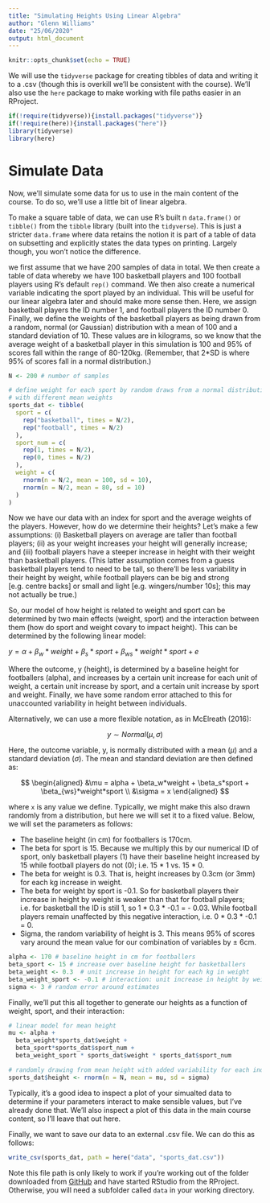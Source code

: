 ```yaml
---
title: "Simulating Heights Using Linear Algebra"
author: "Glenn Williams"
date: "25/06/2020"
output: html_document
---
```


```r
knitr::opts_chunk$set(echo = TRUE)
```

We will use the `tidyverse` package for creating tibbles of data and writing it to a .csv (though this is overkill we'll be consistent with the course). We'll also use the `here` package to make working with file paths easier in an RProject.

```r
if(!require(tidyverse)){install.packages("tidyverse")}
if(!require(here)){install.packages("here")}
library(tidyverse)
library(here)
```

# Simulate Data

Now, we'll simulate some data for us to use in the main content of the course. To do so, we'll use a little bit of linear algebra.

To make a square table of data, we can use R's built n `data.frame()` or `tibble()` from the `tibble` library (built into the `tidyverse`). This is just a stricter `data.frame` where data retains the notion it is part of a table of data on subsetting and explicitly states the data types on printing. Largely though, you won't notice the difference.

we first assume that we have 200 samples of data in total. We then create a table of data whereby we have 100 basketball players and 100 football players using R's default `rep()` command. We then also create a numerical variable indicating the sport played by an individual. This will be useful for our linear algebra later and should make more sense then. Here, we assign basketball players the ID number 1, and football players the ID number 0. Finally, we define the weights of the basketball players as being drawn from a random, normal (or Gaussian) distribution with a mean of 100 and a standard deviation of 10. These values are in kilograms, so we know that the average weight of a basketball player in this simulation is 100 and 95% of scores fall within the range of 80-120kg. (Remember, that 2*SD is where 95% of scores fall in a normal distribution.)

```r
N <- 200 # number of samples

# define weight for each sport by random draws from a normal distribution
# with different mean weights
sports_dat <- tibble(
  sport = c(
    rep("basketball", times = N/2), 
    rep("football", times = N/2)
  ),
  sport_num = c(
    rep(1, times = N/2),
    rep(0, times = N/2)
  ),
  weight = c(
    rnorm(n = N/2, mean = 100, sd = 10), 
    rnorm(n = N/2, mean = 80, sd = 10)
  )
)
```

Now we have our data with an index for sport and the average weights of the players. However, how do we determine their heights? Let's make a few assumptions: (i) Basketball players on average are taller than football players; (ii) as your weight increases your height will generally increase; and (iii) football players have a steeper increase in height with their weight than basketball players. (This latter assumption comes from a guess basketball players tend to need to be tall, so there'll be less variability in their height by weight, while football players can be big and strong [e.g. centre backs] or small and light [e.g. wingers/number 10s]; this may not actually be true.)

So, our model of how height is related to weight and sport can be determined by two main effects (weight, sport) and the interaction between them (how do sport and weight covary to impact height). This can be determined by the following linear model:

$y = \alpha + \beta_w*weight + \beta_s*sport + \beta_{ws}*weight*sport + e$

Where the outcome, y (height), is determined by a baseline height for footballers (alpha), and increases by a certain unit increase for each unit of weight, a certain unit increase by sport, and a certain unit increase by sport and weight. Finally, we have some random error attached to this for unaccounted variability in height between individuals.

Alternatively, we can use a more flexible notation, as in McElreath (2016):

$$
y \sim Normal(\mu, \sigma)
$$

Here, the outcome variable, y, is normally distributed with a mean ($\mu$) and a standard deviation ($\sigma$). The mean and standard deviation are then defined as:

$$
\begin{aligned}
&\mu = alpha + \beta_w*weight + \beta_s*sport + \beta_{ws}*weight*sport \\
&\sigma = x
\end{aligned}
$$

where `x` is any value we define. Typically, we might make this also drawn randomly from a distribution, but here we will set it to a fixed value. Below, we will set the parameters as follows:

- The baseline height (in cm) for footballers is 170cm.
- The beta for sport is 15. Because we multiply this by our numerical ID of sport, only basketball players (1) have their baseline height increased by 15 while football players do not (0); i.e. 15 * 1 vs. 15 * 0.
- The beta for weight is 0.3. That is, height increases by 0.3cm (or 3mm) for each kg increase in weight.
- The beta for weight by sport is -0.1. So for basketball players their increase in height by weight is weaker than that for football players; i.e. for basketball the ID is still 1, so 1 * 0.3 * -0.1 = - 0.03. While football players remain unaffected by this negative interaction, i.e. 0 * 0.3 * -0.1 = 0.
- Sigma, the random variability of height is 3. This means 95% of scores vary around the mean value for our combination of variables by $\pm$ 6cm.

```r
alpha <- 170 # baseline height in cm for footballers
beta_sport <- 15 # increase over baseline height for basketballers
beta_weight <- 0.3  # unit increase in height for each kg in weight
beta_weight_sport <- -0.1 # interaction: unit increase in height by weight and sport
sigma <- 3 # random error around estimates
```

Finally, we'll put this all together to generate our heights as a function of weight, sport, and their interaction:

```r
# linear model for mean height
mu <- alpha + 
  beta_weight*sports_dat$weight +
  beta_sport*sports_dat$sport_num +
  beta_weight_sport * sports_dat$weight * sports_dat$sport_num

# randomly drawing from mean height with added variability for each individual.
sports_dat$height <- rnorm(n = N, mean = mu, sd = sigma)
```

Typically, it's a good idea to inspect a plot of your simualted data to determine if your parameters interact to make sensible values, but I've already done that. We'll also inspect a plot of this data in the main course content, so I'll leave that out here.

Finally, we want to save our data to an external .csv file. We can do this as follows:

```r
write_csv(sports_dat, path = here("data", "sports_dat.csv"))
```

Note this file path is only likely to work if you're working out of the folder downloaded from [GitHub](https://github.com/gpwilliams/ioc_quickstats) and have started RStudio from the RProject. Otherwise, you will need a subfolder called `data` in your working directory.

